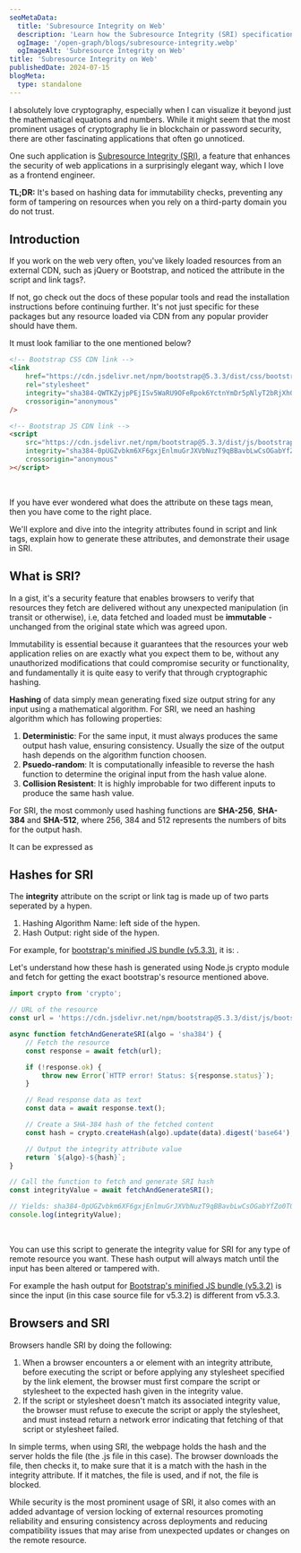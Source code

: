 ```yaml
---
seoMetaData:
  title: 'Subresource Integrity on Web'
  description: 'Learn how the Subresource Integrity (SRI) specification allows web developers to ensure the resources loaded from third-party server are secure.'
  ogImage: '/open-graph/blogs/subresource-integrity.webp'
  ogImageAlt: 'Subresource Integrity on Web'
title: 'Subresource Integrity on Web'
publishedDate: 2024-07-15
blogMeta:
  type: standalone
---
```


I absolutely love cryptography, especially when I can visualize it beyond just the mathematical equations and numbers. While it might seem that the most prominent usages of cryptography lie in blockchain or password security, there are other fascinating applications that often go unnoticed.

One such application is [Subresource Integrity (SRI)](https://developer.mozilla.org/en-US/docs/Web/Security/Subresource_Integrity 'Learn more about SRI from MDN'), a feature that enhances the security of web applications in a surprisingly elegant way, which I love as a frontend engineer.

**TL;DR:** It's based on hashing data for immutability checks, preventing any form of tampering on resources when you rely on a third-party domain you do not trust.

## Introduction

If you work on the web very often, you've likely loaded resources from an external CDN, such as jQuery or Bootstrap, and noticed the <InlineCode code="integrity"/> attribute in the script and link tags?.

If not, go check out the docs of these popular tools and read the installation instructions before continuing further. It's not just specific for these packages but any resource loaded via CDN from any popular provider should have them.

It must look familiar to the one mentioned below?

```html title="index.html" mark="integrity"
<!-- Bootstrap CSS CDN link -->
<link
	href="https://cdn.jsdelivr.net/npm/bootstrap@5.3.3/dist/css/bootstrap.min.css"
	rel="stylesheet"
	integrity="sha384-QWTKZyjpPEjISv5WaRU9OFeRpok6YctnYmDr5pNlyT2bRjXh0JMhjY6hW+ALEwIH"
	crossorigin="anonymous"
/>

<!-- Bootstrap JS CDN link -->
<script
	src="https://cdn.jsdelivr.net/npm/bootstrap@5.3.3/dist/js/bootstrap.min.js"
	integrity="sha384-0pUGZvbkm6XF6gxjEnlmuGrJXVbNuzT9qBBavbLwCsOGabYfZo0T0to5eqruptLy"
	crossorigin="anonymous"
></script>
```

<br />

If you have ever wondered what does the <InlineCode code="integrity"/> attribute on these tags mean, then you have come to the right place.

We'll explore and dive into the integrity attributes found in script and link tags, explain how to generate these attributes, and demonstrate their usage in SRI.

## What is SRI?

In a gist, it's a security feature that enables browsers to verify that resources they fetch are delivered without any unexpected manipulation (in transit or otherwise), i.e, data fetched and loaded must be **immutable** - unchanged from the original state which was agreed upon.

Immutability is essential because it guarantees that the resources your web application relies on are exactly what you expect them to be, without any unauthorized modifications that could compromise security or functionality, and fundamentally it is quite easy to verify that through cryptographic hashing.

**Hashing** of data simply mean generating fixed size output string for any input using a mathematical algorithm. For SRI, we need an hashing algorithm which has following properties:

1. **Deterministic**: For the same input, it must always produces the same output hash value, ensuring consistency. Usually the size of the output hash depends on the algorithm function choosen.
2. **Psuedo-random**: It is computationally infeasible to reverse the hash function to determine the original input from the hash value alone.
3. **Collision Resistent**: It is highly improbable for two different inputs to produce the same hash value.

For SRI, the most commonly used hashing functions are **SHA-256**, **SHA-384** and **SHA-512**, where 256, 384 and 512 represents the numbers of bits for the output hash.

It can be expressed as <InlineCode code="outputHash = hashFn(input);"/>

## Hashes for SRI

The **integrity** attribute on the script or link tag is made up of two parts seperated by a hypen.

1. Hashing Algorithm Name: left side of the hypen.
2. Hash Output: right side of the hypen.

For example, for [bootstrap's minified JS bundle (v5.3.3)](https://cdn.jsdelivr.net/npm/bootstrap@5.3.3/dist/js/bootstrap.min.js 'JSDelivr CDN link for bootstraps js minified bundle v5.3.3'), it is: <InlineCode code="sha384-0pUGZvbkm6XF6gxjEnlmuGrJXVbNuzT9qBBavbLwCsOGabYfZo0T0to5eqruptLy"/>.

Let's understand how these hash is generated using Node.js crypto module and fetch for getting the exact bootstrap's resource mentioned above.

```js title="sri-hashing.js"
import crypto from 'crypto';

// URL of the resource
const url = 'https://cdn.jsdelivr.net/npm/bootstrap@5.3.3/dist/js/bootstrap.min.js';

async function fetchAndGenerateSRI(algo = 'sha384') {
	// Fetch the resource
	const response = await fetch(url);

	if (!response.ok) {
		throw new Error(`HTTP error! Status: ${response.status}`);
	}

	// Read response data as text
	const data = await response.text();

	// Create a SHA-384 hash of the fetched content
	const hash = crypto.createHash(algo).update(data).digest('base64');

	// Output the integrity attribute value
	return `${algo}-${hash}`;
}

// Call the function to fetch and generate SRI hash
const integrityValue = await fetchAndGenerateSRI();

// Yields: sha384-0pUGZvbkm6XF6gxjEnlmuGrJXVbNuzT9qBBavbLwCsOGabYfZo0T0to5eqruptLy
console.log(integrityValue);
```

<br />

You can use this script to generate the integrity value for SRI for any type of remote resource you want. These hash output will always match until the input has been altered or tampered with.

For example the hash output for [Bootstrap's minified JS bundle (v5.3.2)](https://cdn.jsdelivr.net/npm/bootstrap@5.3.2/dist/js/bootstrap.min.js 'JSDelivr CDN link for bootstraps js minified bundle v5.3.2') is <InlineCode code="sha384-BBtl+eGJRgqQAUMxJ7pMwbEyER4l1g+O15P+16Ep7Q9Q+zqX6gSbd85u4mG4QzX+"/> since the input (in this case source file for v5.3.2) is different from v5.3.3.

## Browsers and SRI

Browsers handle SRI by doing the following:

1. When a browser encounters a <InlineCode code="<script/>"/> or <InlineCode code="<link/>"/> element with an integrity attribute, before executing the script or before applying any stylesheet specified by the link element, the browser must first compare the script or stylesheet to the expected hash given in the integrity value.
2. If the script or stylesheet doesn't match its associated integrity value, the browser must refuse to execute the script or apply the stylesheet, and must instead return a network error indicating that fetching of that script or stylesheet failed.

In simple terms, when using SRI, the webpage holds the hash and the server holds the file (the .js file in this case). The browser downloads the file, then checks it, to make sure that it is a match with the hash in the integrity attribute. If it matches, the file is used, and if not, the file is blocked.

While security is the most prominent usage of SRI, it also comes with an added advantage of version locking of external resources promoting reliability and ensuring consistency across deployments and reducing compatibility issues that may arise from unexpected updates or changes on the remote resource.
